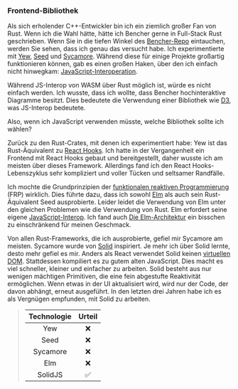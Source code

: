 ### Frontend-Bibliothek

Als sich erholender C++-Entwickler bin ich ein ziemlich großer Fan von Rust. Wenn ich die Wahl hätte, hätte ich Bencher gerne in Full-Stack Rust geschrieben. Wenn Sie in die tiefen Winkel des [Bencher-Repo][bencher github] eintauchen, werden Sie sehen, dass ich genau das versucht habe. Ich experimentierte mit [Yew][yew github], [Seed][seed github] und [Sycamore][sycamore github]. Während diese für einige Projekte großartig funktionieren können, gab es einen großen Haken, über den ich einfach nicht hinwegkam: [JavaScript-Interoperation][js ffi].

Während JS-Interop von WASM über Rust möglich ist, würde es nicht einfach werden. Ich wusste, dass ich wollte, dass Bencher hochinteraktive Diagramme besitzt. Dies bedeutete die Verwendung einer Bibliothek wie [D3][d3 github], was JS-Interop bedeutete.

Also, wenn ich JavaScript verwenden müsste, welche Bibliothek sollte ich wählen?

Zurück zu den Rust-Crates, mit denen ich experimentiert habe: Yew ist das Rust-Äquivalent zu [React Hooks][react hooks]. Ich hatte in der Vergangenheit ein Frontend mit React Hooks gebaut und bereitgestellt, daher wusste ich am meisten über dieses Framework. Allerdings fand ich den React Hooks-Lebenszyklus sehr kompliziert und voller Tücken und seltsamer Randfälle.

Ich mochte die Grundprinzipien der [funktionalen reaktiven Programmierung][functional reactive programming] (FRP) wirklich. Dies führte dazu, dass ich sowohl [Elm][elm] als auch sein Rust-Äquivalent Seed ausprobierte. Leider leidet die Verwendung von Elm unter den gleichen Problemen wie die Verwendung von Rust. Elm erfordert seine eigene [JavaScript-Interop][elm js interop]. Ich fand auch [Die Elm-Architektur][the elm architecture] ein bisschen zu einschränkend für meinen Geschmack.

Von allen Rust-Frameworks, die ich ausprobierte, gefiel mir Sycamore am meisten. Sycamore wurde von [Solid][solid github] inspiriert. Je mehr ich über Solid lernte, desto mehr gefiel es mir. Anders als React verwendet Solid keinen [virtuellen DOM][react virtual dom]. Stattdessen kompiliert es zu gutem alten JavaScript. Dies macht es viel schneller, kleiner und einfacher zu arbeiten. Solid besteht aus nur wenigen mächtigen Primitiven, die eine fein abgestufte Reaktivität ermöglichen. Wenn etwas in der UI aktualisiert wird, wird nur der Code, der davon abhängt, erneut ausgeführt. In den letzten drei Jahren habe ich es als Vergnügen empfunden, mit Solid zu arbeiten.

> | Technologie | Urteil |
> | :---------: | :----: |
> |    Yew     |    ❌    |
> |    Seed    |    ❌    |
> |  Sycamore  |    ❌    |
> |    Elm     |    ❌    |
> |   SolidJS  |    ✅    |

[bencher github]: https://github.com/bencherdev/bencher
[yew github]: https://github.com/yewstack/yew
[seed github]: https://github.com/seed-rs/seed
[sycamore github]: https://github.com/sycamore-rs/sycamore
[js ffi]: https://rustwasm.github.io/docs/book/reference/js-ffi.html
[d3 github]: https://github.com/d3/d3
[react hooks]: https://react.dev/reference/react/hooks
[functional reactive programming]: https://en.wikipedia.org/wiki/Functional_reactive_programming
[elm]: https://elm-lang.org/
[elm js interop]: https://guide.elm-lang.org/interop/
[the elm architecture]: https://guide.elm-lang.org/architecture/
[solid github]: https://github.com/solidjs/solid
[react virtual dom]: https://legacy.reactjs.org/docs/faq-internals.html